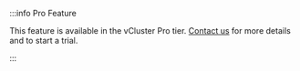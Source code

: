 
:::info Pro Feature

This feature is available in the vCluster Pro tier. [Contact us](https://www.vcluster.com/pro-demo/) for more details and to start a trial. 

:::